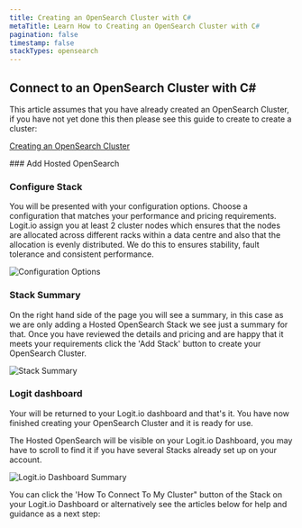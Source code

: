 ```yaml
---
title: Creating an OpenSearch Cluster with C#
metaTitle: Learn How to Creating an OpenSearch Cluster with C#
pagination: false
timestamp: false
stackTypes: opensearch
---
```


## Connect to an OpenSearch Cluster with C#

This article assumes that you have already created an OpenSearch Cluster, if you have not yet done this then 
please see this guide to create to create a cluster:

[Creating an OpenSearch Cluster](creating-opensearch-cluster.mdx)

<Steps>
  ### Add Hosted OpenSearch
  
  <AddOpenSearchStack/>

   ### Configure Stack

  You will be presented with your configuration options. Choose a configuration that matches your performance and pricing requirements. 
  Logit.io assign you at least 2 cluster nodes which ensures that the nodes are allocated across different racks within a data centre 
  and also that the allocation is evenly distributed. We do this to ensures stability, fault tolerance and consistent performance. 

  ![Configuration Options](@/images/getting-started/opensearch/configuration-options.png)

  ### Stack Summary

  On the right hand side of the page you will see a summary, in this case as we are only adding a Hosted OpenSearch Stack we see just a 
  summary for that. Once you have reviewed the details and pricing and are happy that it meets your requirements click the 'Add Stack' 
  button to create your OpenSearch Cluster.

  ![Stack Summary](@/images/getting-started/opensearch/payment-summary.png)

  ### Logit dashboard

  Your will be returned to your Logit.io dashboard and that's it. You have now finished creating your OpenSearch Cluster and it is ready 
  for use.

  The Hosted OpenSearch will be visible on your Logit.io Dashboard, you may have to scroll to find it if you have several Stacks already set up on 
  your account.

  ![Logit.io Dashboard Summary](@/images/getting-started/opensearch/dashboard.png)

  You can click the 'How To Connect To My Cluster" button of the Stack on your Logit.io Dashboard or alternatively see the articles below for help 
  and guidance as a next step:

</Steps>

